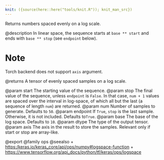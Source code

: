 ```yaml
---
knit: ({source(here::here("tools/knit.R")); knit_man_src})
---
```

Returns numbers spaced evenly on a log scale.

@description
In linear space, the sequence starts at `base ** start` and ends with
`base ** stop` (see `endpoint` below).

# Note
Torch backend does not support `axis` argument.

@returns
    A tensor of evenly spaced samples on a log scale.

@param start The starting value of the sequence.
@param stop The final value of the sequence, unless `endpoint` is `False`.
    In that case, `num + 1` values are spaced over the interval in
    log-space, of which all but the last (a sequence of length `num`)
    are returned.
@param num Number of samples to generate. Defaults to `50`.
@param endpoint If `True`, `stop` is the last sample. Otherwise, it is not
    included. Defaults to`True`.
@param base The base of the log space. Defaults to `10`.
@param dtype The type of the output tensor.
@param axis The axis in the result to store the samples. Relevant only
    if start or stop are array-like.

@export
@family ops
@seealso
+ <https:/keras.io/keras_core/api/ops/numpy#logspace-function>
+ <https://www.tensorflow.org/api_docs/python/tf/keras/ops/logspace>
